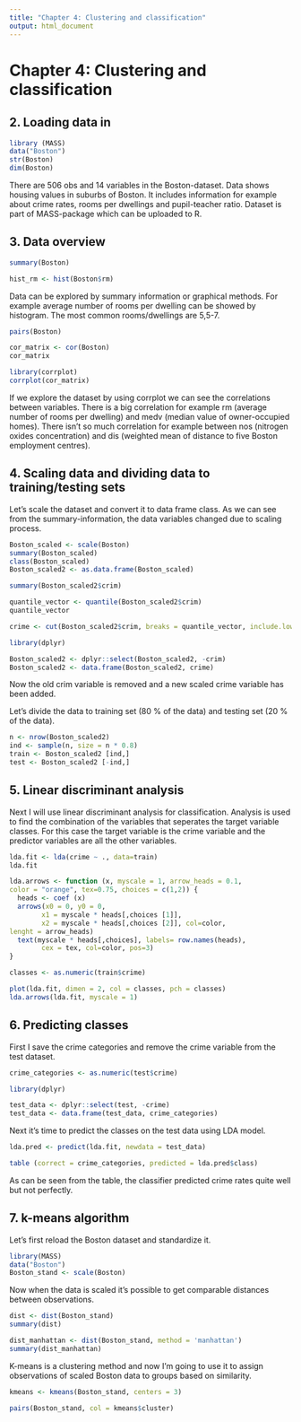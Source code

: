 ```yaml
---
title: "Chapter 4: Clustering and classification"
output: html_document
---
```

# Chapter 4: Clustering and classification

## 2. Loading data in

```r

library (MASS)
data("Boston")
str(Boston)
dim(Boston)

```

There are 506 obs and 14 variables in the Boston-dataset. Data shows housing values in suburbs of Boston. It includes information for example about crime rates, rooms per dwellings and pupil-teacher ratio. Dataset is part of MASS-package which can be uploaded to R.

 
## 3. Data overview

```r
summary(Boston)

hist_rm <- hist(Boston$rm)

```

Data can be explored by summary information or graphical methods. For example average number of rooms per dwelling can be showed by histogram. The most common rooms/dwellings are 5,5-7.

```r

pairs(Boston)

cor_matrix <- cor(Boston)
cor_matrix

library(corrplot)
corrplot(cor_matrix)

```


If we explore the dataset by using corrplot we can see the correlations between variables. There is a big correlation for example rm (average number of rooms per dwelling) and medv (median value of owner-occupied homes). There isn't so much correlation for example between nos (nitrogen oxides concentration) and dis (weighted mean of distance to five Boston employment centres).

## 4. Scaling data and dividing data to training/testing sets

Let's scale the dataset and convert it to data frame class. As we can see from the summary-information, the data variables changed due to scaling process.

```r

Boston_scaled <- scale(Boston)
summary(Boston_scaled)
class(Boston_scaled)
Boston_scaled2 <- as.data.frame(Boston_scaled)

```


```r

summary(Boston_scaled2$crim)

```

```r

quantile_vector <- quantile(Boston_scaled2$crim)
quantile_vector

crime <- cut(Boston_scaled2$crim, breaks = quantile_vector, include.lowest = TRUE)

library(dplyr)

Boston_scaled2 <- dplyr::select(Boston_scaled2, -crim)
Boston_scaled2 <- data.frame(Boston_scaled2, crime)

```

Now the old crim variable is removed and a new scaled crime variable has been added.

Let's divide the data to training set (80 % of the data) and testing set (20 % of the data).

```r

n <- nrow(Boston_scaled2)
ind <- sample(n, size = n * 0.8)
train <- Boston_scaled2 [ind,]
test <- Boston_scaled2 [-ind,]

```


## 5. Linear discriminant analysis

Next I will use linear discriminant analysis for classification. Analysis is used to find the combination of the variables that seperates the target variable classes. For this case the target variable is the crime variable and the predictor variables are all the other variables.

```r
lda.fit <- lda(crime ~ ., data=train)
lda.fit

lda.arrows <- function (x, myscale = 1, arrow_heads = 0.1,
color = "orange", tex=0.75, choices = c(1,2)) {
  heads <- coef (x)
  arrows(x0 = 0, y0 = 0,
        x1 = myscale * heads[,choices [1]],
        x2 = myscale * heads[,choices [2]], col=color,
lenght = arrow_heads)
  text(myscale * heads[,choices], labels= row.names(heads),
        cex = tex, col=color, pos=3)
}

classes <- as.numeric(train$crime)

plot(lda.fit, dimen = 2, col = classes, pch = classes)
lda.arrows(lda.fit, myscale = 1)

```

## 6. Predicting classes

First I save the crime categories and remove the crime variable from the test dataset.

```r

crime_categories <- as.numeric(test$crime)

library(dplyr)

test_data <- dplyr::select(test, -crime)
test_data <- data.frame(test_data, crime_categories)

```

Next it's time to predict the classes on the test data using LDA model. 


```r

lda.pred <- predict(lda.fit, newdata = test_data)

table (correct = crime_categories, predicted = lda.pred$class)

```

As can be seen from the table, the classifier predicted crime rates quite well but not perfectly.

## 7. k-means algorithm

Let's first reload the Boston dataset and standardize it.

```r

library(MASS)
data("Boston")
Boston_stand <- scale(Boston)

```

Now when the data is scaled it's possible to get comparable distances between observations.

```r

dist <- dist(Boston_stand)
summary(dist)

dist_manhattan <- dist(Boston_stand, method = 'manhattan')
summary(dist_manhattan)
```

K-means is a clustering method and now I'm going to use it to assign observations of scaled Boston data to groups based on similarity. 

```r
kmeans <- kmeans(Boston_stand, centers = 3)

pairs(Boston_stand, col = kmeans$cluster)
```


